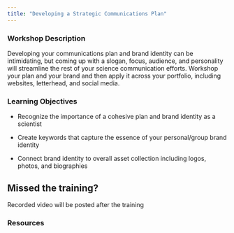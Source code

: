 ```yaml
---
title: "Developing a Strategic Communications Plan"
---
```




### Workshop Description {.unnumbered}
Developing your communications plan and brand identity can be intimidating, but coming up with a slogan, focus, audience, and personality will streamline the rest of your science communication efforts. Workshop your plan and your brand and then apply it across your portfolio, including websites, letterhead, and social media.



### Learning Objectives{.unnumbered}
-   Recognize the importance of a cohesive plan and brand identity as a scientist

-   Create keywords that capture the essence of your personal/group brand identity 

-   Connect brand identity to overall asset collection including logos, photos, and biographies



:::callout-important
## Missed the training?

Recorded video will be posted after the training
:::



### Resources {.unnumbered}


